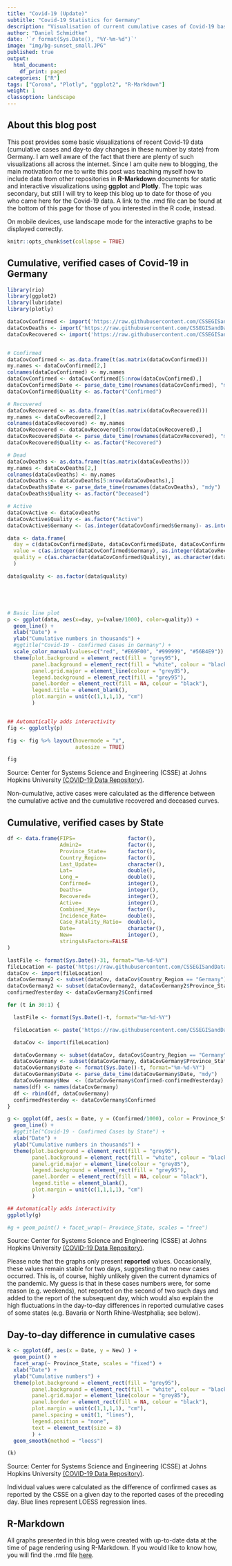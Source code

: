 ---
title: "Covid-19 (Update)"
subtitle: "Covid-19 Statistics for Germany"
description: "Visualisation of current cumulative cases of Covid-19 based on the data repository of the Center for Systems Science and Engineering (CSSE) at Johns Hopkins University."
author: "Daniel Schmidtke"
date: '`r format(Sys.Date(), "%Y-%m-%d")`'
image: "img/bg-sunset_small.JPG"
published: true
output:
  html_document:
    df_print: paged
categories: ["R"]
tags: ["Corona", "Plotly", "ggplot2", "R-Markdown"]
weight: 1 
classoption: landscape
---

## About this blog post

This post provides some basic visualizations of recent Covid-19 data (cumulative cases and day-to day changes in these number by state) from Germany. I am well aware of the fact that there are plenty of such visualizations all across the internet. Since I am quite new to blogging, the main motivation for me to write this post was teaching myself how to include data from other repositories in **R-Markdown** documents for static and interactive visualizations using **ggplot** and **Plotly**. The topic was secondary, but still I will try to keep this blog up to date for those of you who came here for the Covid-19 data. A link to the .rmd file can be found at the bottom of this page for those of you interested in the R code, instead.

On mobile devices, use landscape mode for the interactive graphs to be displayed correctly.

 
```{r setup, include=FALSE}
knitr::opts_chunk$set(collapse = TRUE)
```

## Cumulative, verified cases of Covid-19 in Germany 

```{r libaries, include=FALSE}

library(rio)
library(ggplot2)
library(lubridate)
library(plotly)

```

```{r, echo=FALSE, out.width="100%",fig.asp = 1} 
dataCovConfirmed <- import('https://raw.githubusercontent.com/CSSEGISandData/COVID-19/master/csse_covid_19_data/csse_covid_19_time_series/time_series_covid19_confirmed_global.csv')
dataCovDeaths <- import('https://raw.githubusercontent.com/CSSEGISandData/COVID-19/master/csse_covid_19_data/csse_covid_19_time_series/time_series_covid19_deaths_global.csv')
dataCovRecovered <- import('https://raw.githubusercontent.com/CSSEGISandData/COVID-19/master/csse_covid_19_data/csse_covid_19_time_series/time_series_covid19_recovered_global.csv')


# Confirmed
dataCovConfirmed <- as.data.frame(t(as.matrix(dataCovConfirmed)))
my.names <- dataCovConfirmed[2,]
colnames(dataCovConfirmed) <- my.names
dataCovConfirmed <- dataCovConfirmed[5:nrow(dataCovConfirmed),]
dataCovConfirmed$Date <- parse_date_time(rownames(dataCovConfirmed), "mdy")
dataCovConfirmed$Quality <- as.factor("Confirmed")

# Recovered
dataCovRecovered <- as.data.frame(t(as.matrix(dataCovRecovered)))
my.names <- dataCovRecovered[2,]
colnames(dataCovRecovered) <- my.names
dataCovRecovered <- dataCovRecovered[5:nrow(dataCovRecovered),]
dataCovRecovered$Date <- parse_date_time(rownames(dataCovRecovered), "mdy")
dataCovRecovered$Quality <- as.factor("Recovered")

# Dead
dataCovDeaths <- as.data.frame(t(as.matrix(dataCovDeaths)))
my.names <- dataCovDeaths[2,]
colnames(dataCovDeaths) <- my.names
dataCovDeaths <- dataCovDeaths[5:nrow(dataCovDeaths),]
dataCovDeaths$Date <- parse_date_time(rownames(dataCovDeaths), "mdy")
dataCovDeaths$Quality <- as.factor("Deceased")

# Active
dataCovActive <- dataCovDeaths
dataCovActive$Quality <- as.factor("Active")
dataCovActive$Germany <- (as.integer(dataCovConfirmed$Germany)- as.integer(dataCovRecovered$Germany)-as.integer(dataCovDeaths$Germany))

data <- data.frame(
  day = c(dataCovConfirmed$Date, dataCovConfirmed$Date, dataCovConfirmed$Date, dataCovActive$Date),
  value = c(as.integer(dataCovConfirmed$Germany), as.integer(dataCovRecovered$Germany), as.integer(dataCovDeaths$Germany), as.integer(dataCovActive$Germany)),
  quality = c(as.character(dataCovConfirmed$Quality), as.character(dataCovRecovered$Quality), as.character(dataCovDeaths$Quality), as.character(dataCovActive$Quality))
  )

data$quality <- as.factor(data$quality)





# Basic line plot
p <- ggplot(data, aes(x=day, y=(value/1000), color=quality)) +
  geom_line() + 
  xlab("Date") + 
  ylab("Cumulative numbers in thousands") +
  #ggtitle("Covid-19 - Confirmed Cases in Germany") +
  scale_color_manual(values=c("red", "#E69F00", "#999999", "#56B4E9")) +
  theme(plot.background = element_rect(fill = "grey95"),
        panel.background = element_rect(fill = "white", colour = "black"),
        panel.grid.major = element_line(colour = "grey85"),
        legend.background = element_rect(fill = "grey95"),
        panel.border = element_rect(fill = NA, colour = "black"),
        legend.title = element_blank(),
        plot.margin = unit(c(1,1,1,1), "cm")
        )


## Automatically adds interactivity
fig <- ggplotly(p)

fig <- fig %>% layout(hovermode = "x", 
                      autosize = TRUE)

fig 

```

Source: Center for Systems Science and Engineering (CSSE) at Johns Hopkins University [(COVID-19 Data Repository)](https://github.com/CSSEGISandData/COVID-19).

Non-cumulative, active cases were calculated as the difference between the cumulative active and the cumulative recovered and deceased curves.

##  Cumulative, verified cases by State 

```{r, echo=FALSE, out.width="100%",fig.asp = 1}

df <- data.frame(FIPS=                 factor(),
                 Admin2=               factor(),
                 Province_State=       factor(),
                 Country_Region=       factor(), 
                 Last_Update=          character(),
                 Lat=                  double(),
                 Long_=                double(),
                 Confirmed=            integer(),
                 Deaths=               integer(),
                 Recovered=            integer(),
                 Active=               integer(),
                 Combined_Key=         factor(),
                 Incidence_Rate=       double(),
                 Case_Fatality_Ratio=  double(),
                 Date=                 character(),
                 New=                  integer(),
                 stringsAsFactors=FALSE
)

lastFile <- format(Sys.Date()-31, format="%m-%d-%Y")
fileLocation <- paste('https://raw.githubusercontent.com/CSSEGISandData/COVID-19/master/csse_covid_19_data/csse_covid_19_daily_reports/',lastFile,'.csv', sep = "")
dataCov <- import(fileLocation)
dataCovGermany2 <- subset(dataCov, dataCov$Country_Region == "Germany")
dataCovGermany2 <- subset(dataCovGermany2, dataCovGermany2$Province_State != "Unknown")
confirmedYesterday <- dataCovGermany2$Confirmed

for (t in 30:1) {

  lastFile <- format(Sys.Date()-t, format="%m-%d-%Y")

  fileLocation <- paste('https://raw.githubusercontent.com/CSSEGISandData/COVID-19/master/csse_covid_19_data/csse_covid_19_daily_reports/',lastFile,'.csv', sep = "")

  dataCov <- import(fileLocation)

  dataCovGermany <- subset(dataCov, dataCov$Country_Region == "Germany")
  dataCovGermany <- subset(dataCovGermany, dataCovGermany$Province_State != "Unknown")
  dataCovGermany$Date <- format(Sys.Date()-t, format="%m-%d-%Y")
  dataCovGermany$Date <- parse_date_time(dataCovGermany$Date, "mdy")
  dataCovGermany$New  <- (dataCovGermany$Confirmed-confirmedYesterday)
  names(df) <- names(dataCovGermany)
  df <- rbind(df, dataCovGermany) 
  confirmedYesterday <- dataCovGermany$Confirmed
}

g <- ggplot(df, aes(x = Date, y = (Confirmed/1000), color = Province_State)) + 
  geom_line() +
  #ggtitle("Covid-19 - Confirmed Cases by State") +
  xlab("Date") + 
  ylab("Cumulative numbers in thousands") +
  theme(plot.background = element_rect(fill = "grey95"),
        panel.background = element_rect(fill = "white", colour = "black"),
        panel.grid.major = element_line(colour = "grey85"),
        legend.background = element_rect(fill = "grey95"),
        panel.border = element_rect(fill = NA, colour = "black"),
        legend.title = element_blank(),
        plot.margin = unit(c(1,1,1,1), "cm")
        ) 

## Automatically adds interactivity
ggplotly(g)

#g + geom_point() + facet_wrap(~ Province_State, scales = "free")
```

Source: Center for Systems Science and Engineering (CSSE) at Johns Hopkins University [(COVID-19 Data Repository)](https://github.com/CSSEGISandData/COVID-19). 

Please note that the graphs only present **reported** values. Occasionally, these values remain stable for two days, suggesting that no new cases occurred. This is, of course, highly unlikely given the current dynamics of the pandemic. My guess is that in these cases numbers were, for some reason (e.g. weekends), not reported on the second of two such days and added to the report of the subsequent day, which would also explain the high fluctuations in the day-to-day differences in reported cumulative cases of some states (e.g. Bavaria or North Rhine-Westphalia; see below). 

## Day-to-day difference in cumulative cases

```{r, echo=FALSE, message=FALSE, out.width="100%",fig.asp = 1}

k <- ggplot(df, aes(x = Date, y = New) ) + 
  geom_point() +
  facet_wrap(~ Province_State, scales = "fixed") +
  xlab("Date") + 
  ylab("Cumulative numbers") +
  theme(plot.background = element_rect(fill = "grey95"),
        panel.background = element_rect(fill = "white", colour = "black"),
        panel.grid.major = element_line(colour = "grey85"),
        panel.border = element_rect(fill = NA, colour = "black"),
        plot.margin = unit(c(1,1,1,1), "cm"),
        panel.spacing = unit(1, "lines"),
        legend.position = "none",
        text = element_text(size = 8)
        ) +
  geom_smooth(method = "loess")

(k)

```
Source: Center for Systems Science and Engineering (CSSE) at Johns Hopkins University [(COVID-19 Data Repository)](https://github.com/CSSEGISandData/COVID-19). 
 
Individual values were calculated as the difference of confirmed cases as reported by the CSSE on a given day to the reported cases of the preceding day. Blue lines represent LOESS regression lines.

## R-Markdown

All graphs presented in this blog were created with up-to-date data at the time of page rendering using R-Markdown. If you would like to know how, you will find the .rmd file [here](https://github.com/DaSchmidtke/CovidGermany/). 
